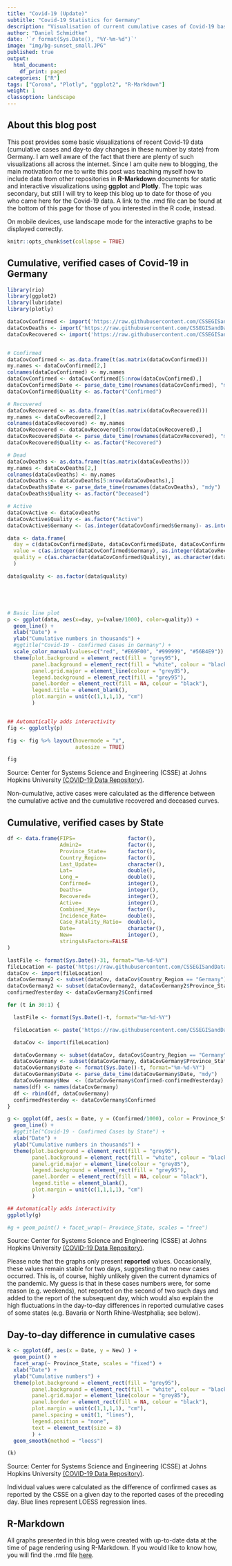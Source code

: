 ---
title: "Covid-19 (Update)"
subtitle: "Covid-19 Statistics for Germany"
description: "Visualisation of current cumulative cases of Covid-19 based on the data repository of the Center for Systems Science and Engineering (CSSE) at Johns Hopkins University."
author: "Daniel Schmidtke"
date: '`r format(Sys.Date(), "%Y-%m-%d")`'
image: "img/bg-sunset_small.JPG"
published: true
output:
  html_document:
    df_print: paged
categories: ["R"]
tags: ["Corona", "Plotly", "ggplot2", "R-Markdown"]
weight: 1 
classoption: landscape
---

## About this blog post

This post provides some basic visualizations of recent Covid-19 data (cumulative cases and day-to day changes in these number by state) from Germany. I am well aware of the fact that there are plenty of such visualizations all across the internet. Since I am quite new to blogging, the main motivation for me to write this post was teaching myself how to include data from other repositories in **R-Markdown** documents for static and interactive visualizations using **ggplot** and **Plotly**. The topic was secondary, but still I will try to keep this blog up to date for those of you who came here for the Covid-19 data. A link to the .rmd file can be found at the bottom of this page for those of you interested in the R code, instead.

On mobile devices, use landscape mode for the interactive graphs to be displayed correctly.

 
```{r setup, include=FALSE}
knitr::opts_chunk$set(collapse = TRUE)
```

## Cumulative, verified cases of Covid-19 in Germany 

```{r libaries, include=FALSE}

library(rio)
library(ggplot2)
library(lubridate)
library(plotly)

```

```{r, echo=FALSE, out.width="100%",fig.asp = 1} 
dataCovConfirmed <- import('https://raw.githubusercontent.com/CSSEGISandData/COVID-19/master/csse_covid_19_data/csse_covid_19_time_series/time_series_covid19_confirmed_global.csv')
dataCovDeaths <- import('https://raw.githubusercontent.com/CSSEGISandData/COVID-19/master/csse_covid_19_data/csse_covid_19_time_series/time_series_covid19_deaths_global.csv')
dataCovRecovered <- import('https://raw.githubusercontent.com/CSSEGISandData/COVID-19/master/csse_covid_19_data/csse_covid_19_time_series/time_series_covid19_recovered_global.csv')


# Confirmed
dataCovConfirmed <- as.data.frame(t(as.matrix(dataCovConfirmed)))
my.names <- dataCovConfirmed[2,]
colnames(dataCovConfirmed) <- my.names
dataCovConfirmed <- dataCovConfirmed[5:nrow(dataCovConfirmed),]
dataCovConfirmed$Date <- parse_date_time(rownames(dataCovConfirmed), "mdy")
dataCovConfirmed$Quality <- as.factor("Confirmed")

# Recovered
dataCovRecovered <- as.data.frame(t(as.matrix(dataCovRecovered)))
my.names <- dataCovRecovered[2,]
colnames(dataCovRecovered) <- my.names
dataCovRecovered <- dataCovRecovered[5:nrow(dataCovRecovered),]
dataCovRecovered$Date <- parse_date_time(rownames(dataCovRecovered), "mdy")
dataCovRecovered$Quality <- as.factor("Recovered")

# Dead
dataCovDeaths <- as.data.frame(t(as.matrix(dataCovDeaths)))
my.names <- dataCovDeaths[2,]
colnames(dataCovDeaths) <- my.names
dataCovDeaths <- dataCovDeaths[5:nrow(dataCovDeaths),]
dataCovDeaths$Date <- parse_date_time(rownames(dataCovDeaths), "mdy")
dataCovDeaths$Quality <- as.factor("Deceased")

# Active
dataCovActive <- dataCovDeaths
dataCovActive$Quality <- as.factor("Active")
dataCovActive$Germany <- (as.integer(dataCovConfirmed$Germany)- as.integer(dataCovRecovered$Germany)-as.integer(dataCovDeaths$Germany))

data <- data.frame(
  day = c(dataCovConfirmed$Date, dataCovConfirmed$Date, dataCovConfirmed$Date, dataCovActive$Date),
  value = c(as.integer(dataCovConfirmed$Germany), as.integer(dataCovRecovered$Germany), as.integer(dataCovDeaths$Germany), as.integer(dataCovActive$Germany)),
  quality = c(as.character(dataCovConfirmed$Quality), as.character(dataCovRecovered$Quality), as.character(dataCovDeaths$Quality), as.character(dataCovActive$Quality))
  )

data$quality <- as.factor(data$quality)





# Basic line plot
p <- ggplot(data, aes(x=day, y=(value/1000), color=quality)) +
  geom_line() + 
  xlab("Date") + 
  ylab("Cumulative numbers in thousands") +
  #ggtitle("Covid-19 - Confirmed Cases in Germany") +
  scale_color_manual(values=c("red", "#E69F00", "#999999", "#56B4E9")) +
  theme(plot.background = element_rect(fill = "grey95"),
        panel.background = element_rect(fill = "white", colour = "black"),
        panel.grid.major = element_line(colour = "grey85"),
        legend.background = element_rect(fill = "grey95"),
        panel.border = element_rect(fill = NA, colour = "black"),
        legend.title = element_blank(),
        plot.margin = unit(c(1,1,1,1), "cm")
        )


## Automatically adds interactivity
fig <- ggplotly(p)

fig <- fig %>% layout(hovermode = "x", 
                      autosize = TRUE)

fig 

```

Source: Center for Systems Science and Engineering (CSSE) at Johns Hopkins University [(COVID-19 Data Repository)](https://github.com/CSSEGISandData/COVID-19).

Non-cumulative, active cases were calculated as the difference between the cumulative active and the cumulative recovered and deceased curves.

##  Cumulative, verified cases by State 

```{r, echo=FALSE, out.width="100%",fig.asp = 1}

df <- data.frame(FIPS=                 factor(),
                 Admin2=               factor(),
                 Province_State=       factor(),
                 Country_Region=       factor(), 
                 Last_Update=          character(),
                 Lat=                  double(),
                 Long_=                double(),
                 Confirmed=            integer(),
                 Deaths=               integer(),
                 Recovered=            integer(),
                 Active=               integer(),
                 Combined_Key=         factor(),
                 Incidence_Rate=       double(),
                 Case_Fatality_Ratio=  double(),
                 Date=                 character(),
                 New=                  integer(),
                 stringsAsFactors=FALSE
)

lastFile <- format(Sys.Date()-31, format="%m-%d-%Y")
fileLocation <- paste('https://raw.githubusercontent.com/CSSEGISandData/COVID-19/master/csse_covid_19_data/csse_covid_19_daily_reports/',lastFile,'.csv', sep = "")
dataCov <- import(fileLocation)
dataCovGermany2 <- subset(dataCov, dataCov$Country_Region == "Germany")
dataCovGermany2 <- subset(dataCovGermany2, dataCovGermany2$Province_State != "Unknown")
confirmedYesterday <- dataCovGermany2$Confirmed

for (t in 30:1) {

  lastFile <- format(Sys.Date()-t, format="%m-%d-%Y")

  fileLocation <- paste('https://raw.githubusercontent.com/CSSEGISandData/COVID-19/master/csse_covid_19_data/csse_covid_19_daily_reports/',lastFile,'.csv', sep = "")

  dataCov <- import(fileLocation)

  dataCovGermany <- subset(dataCov, dataCov$Country_Region == "Germany")
  dataCovGermany <- subset(dataCovGermany, dataCovGermany$Province_State != "Unknown")
  dataCovGermany$Date <- format(Sys.Date()-t, format="%m-%d-%Y")
  dataCovGermany$Date <- parse_date_time(dataCovGermany$Date, "mdy")
  dataCovGermany$New  <- (dataCovGermany$Confirmed-confirmedYesterday)
  names(df) <- names(dataCovGermany)
  df <- rbind(df, dataCovGermany) 
  confirmedYesterday <- dataCovGermany$Confirmed
}

g <- ggplot(df, aes(x = Date, y = (Confirmed/1000), color = Province_State)) + 
  geom_line() +
  #ggtitle("Covid-19 - Confirmed Cases by State") +
  xlab("Date") + 
  ylab("Cumulative numbers in thousands") +
  theme(plot.background = element_rect(fill = "grey95"),
        panel.background = element_rect(fill = "white", colour = "black"),
        panel.grid.major = element_line(colour = "grey85"),
        legend.background = element_rect(fill = "grey95"),
        panel.border = element_rect(fill = NA, colour = "black"),
        legend.title = element_blank(),
        plot.margin = unit(c(1,1,1,1), "cm")
        ) 

## Automatically adds interactivity
ggplotly(g)

#g + geom_point() + facet_wrap(~ Province_State, scales = "free")
```

Source: Center for Systems Science and Engineering (CSSE) at Johns Hopkins University [(COVID-19 Data Repository)](https://github.com/CSSEGISandData/COVID-19). 

Please note that the graphs only present **reported** values. Occasionally, these values remain stable for two days, suggesting that no new cases occurred. This is, of course, highly unlikely given the current dynamics of the pandemic. My guess is that in these cases numbers were, for some reason (e.g. weekends), not reported on the second of two such days and added to the report of the subsequent day, which would also explain the high fluctuations in the day-to-day differences in reported cumulative cases of some states (e.g. Bavaria or North Rhine-Westphalia; see below). 

## Day-to-day difference in cumulative cases

```{r, echo=FALSE, message=FALSE, out.width="100%",fig.asp = 1}

k <- ggplot(df, aes(x = Date, y = New) ) + 
  geom_point() +
  facet_wrap(~ Province_State, scales = "fixed") +
  xlab("Date") + 
  ylab("Cumulative numbers") +
  theme(plot.background = element_rect(fill = "grey95"),
        panel.background = element_rect(fill = "white", colour = "black"),
        panel.grid.major = element_line(colour = "grey85"),
        panel.border = element_rect(fill = NA, colour = "black"),
        plot.margin = unit(c(1,1,1,1), "cm"),
        panel.spacing = unit(1, "lines"),
        legend.position = "none",
        text = element_text(size = 8)
        ) +
  geom_smooth(method = "loess")

(k)

```
Source: Center for Systems Science and Engineering (CSSE) at Johns Hopkins University [(COVID-19 Data Repository)](https://github.com/CSSEGISandData/COVID-19). 
 
Individual values were calculated as the difference of confirmed cases as reported by the CSSE on a given day to the reported cases of the preceding day. Blue lines represent LOESS regression lines.

## R-Markdown

All graphs presented in this blog were created with up-to-date data at the time of page rendering using R-Markdown. If you would like to know how, you will find the .rmd file [here](https://github.com/DaSchmidtke/CovidGermany/). 
